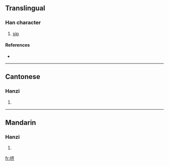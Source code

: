 {{also|嚌}}
==Translingual==

===Han character===
{{Han char|rn=30|rad=口|as=06|sn=9|four=|canj=口卜大中 (RYKL)}}

# [[sip]]

====References====
* {{Han ref|kx=0189.271|hdz=10621.011|uh=54DC|ud=21724}}

----

==Cantonese==

===Hanzi===
{{yue-hanzi|jyut=|y=chai6|tra=嚌}}

# {{defn|Cantonese}}

----

==Mandarin==

===Hanzi===
{{cmn-hanzi|tra=嚌|pin=[[jì]] ([[ji4]])|wg=chi<sup>4</sup>}}

# {{defn|Mandarin}}

[[fr:哜]]